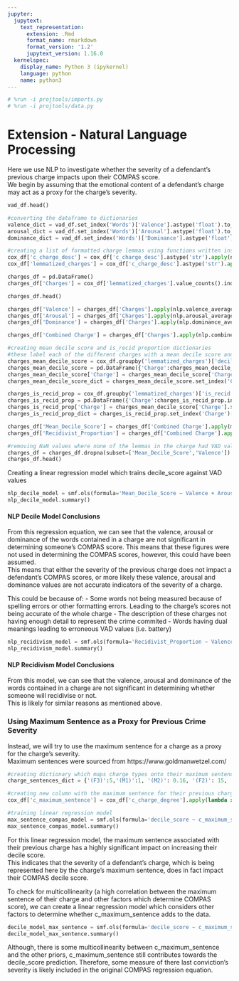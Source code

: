 ```yaml
---
jupyter:
  jupytext:
    text_representation:
      extension: .Rmd
      format_name: rmarkdown
      format_version: '1.2'
      jupytext_version: 1.16.0
  kernelspec:
    display_name: Python 3 (ipykernel)
    language: python
    name: python3
---
```


```python
# %run -i projtools/imports.py
# %run -i projtools/data.py
```

# Extension - Natural Language Processing
Here we use NLP to investigate whether the severity of a defendant's previous charge impacts upon their COMPAS score.  
We begin by assuming that the emotional content of a defendant's charge may act as a proxy for the charge's severity.

```python
vad_df.head()
```

```python
#converting the dataframe to dictionaries
valence_dict = vad_df.set_index('Words')['Valence'].astype('float').to_dict()
arousal_dict = vad_df.set_index('Words')['Arousal'].astype('float').to_dict()
dominance_dict = vad_df.set_index('Words')['Dominance'].astype('float').to_dict()
```

```python
#creating a list of formatted charge lemmas using functions written inside of nlp.py
cox_df['c_charge_desc'] = cox_df['c_charge_desc'].astype('str').apply(nlp.remove_punctuation)
cox_df['lemmatized_charges'] = cox_df['c_charge_desc'].astype('str').apply(nlp.lemmatizer)
```

```python
charges_df = pd.DataFrame()
charges_df['Charges'] = cox_df['lemmatized_charges'].value_counts().index.str.split()
```

```python
charges_df.head()
```

```python
charges_df['Valence'] = charges_df['Charges'].apply(nlp.valence_average)
charges_df['Arousal'] = charges_df['Charges'].apply(nlp.arousal_average)
charges_df['Dominance'] = charges_df['Charges'].apply(nlp.dominance_average)
```

```python
charges_df['Combined Charge'] = charges_df['Charges'].apply(nlp.combine_and_lower)
```

```python
#creating mean decile score and is_recid proportion dictionaries
#these label each of the different charges with a mean decile score and recidivist proportion for that charge
charges_mean_decile_score = cox_df.groupby('lemmatized_charges')['decile_score'].mean()
charges_mean_decile_score = pd.DataFrame({'Charge':charges_mean_decile_score.index,'Mean Decile Score':charges_mean_decile_score.values})
charges_mean_decile_score['Charge'] = charges_mean_decile_score['Charge'].str.lower()
charges_mean_decile_score_dict = charges_mean_decile_score.set_index('Charge')['Mean Decile Score'].to_dict()

charges_is_recid_prop = cox_df.groupby('lemmatized_charges')['is_recid'].mean()
charges_is_recid_prop = pd.DataFrame({'Charge':charges_is_recid_prop.index,'Recidivist Proportion':charges_is_recid_prop.values})
charges_is_recid_prop['Charge'] = charges_mean_decile_score['Charge'].str.lower()
charges_is_recid_prop_dict = charges_is_recid_prop.set_index('Charge')['Recidivist Proportion'].to_dict()
```

```python
charges_df['Mean_Decile_Score'] = charges_df['Combined Charge'].apply(mean_decile_score_finder)
charges_df['Recidivist_Proportion'] = charges_df['Combined Charge'].apply(recid_proportion_finder)
```

```python
#removing NaN values where none of the lemmas in the charge had VAD values
charges_df = charges_df.dropna(subset=['Mean_Decile_Score','Valence'])
charges_df.head()
```

Creating a linear regression model which trains decile_score against VAD values

```python
nlp_decile_model = smf.ols(formula='Mean_Decile_Score ~ Valence + Arousal + Dominance', data=charges_df).fit()
nlp_decile_model.summary()
```

#### NLP Decile Model Conclusions
From this regression equation, we can see that the valence, arousal or dominance of the words contained in a charge are not significant in determining someone's COMPAS score. This means that these figures were not used in determining the COMPAS scores, however, this could have been assumed.  
This means that either the severity of the previous charge does not impact a defendant's COMPAS scores, or more likely these valence, arousal and dominance values are not accurate indicators of the severity of a charge.  
  
This could be because of:
- Some words not being measured because of spelling errors or other formatting errors. Leading to the charge's scores not being accurate of the whole charge
- The description of these charges not having enough detail to represent the crime commited
- Words having dual meanings leading to erroneous VAD values (i.e. battery)


```python
nlp_recidivism_model = smf.ols(formula='Recidivist_Proportion ~ Valence + Arousal + Dominance', data=charges_df).fit()
nlp_recidivism_model.summary()
```

#### NLP Recidivism Model Conclusions
From this model, we can see that the valence, arousal and dominance of the words contained in a charge are not significant in determining whether someone will recidivise or not.  
This is likely for similar reasons as mentioned above.


### Using Maximum Sentence as a Proxy for Previous Crime Severity
Instead, we will try to use the maximum sentence for a charge as a proxy for the charge's severity.  
Maximum sentences were sourced from https://www.goldmanwetzel.com/

```python
#creating dictionary which maps charge types onto their maximum sentences
charge_sentences_dict = {'(F3)':5,'(M1)':1, '(M2)': 0.16, '(F2)': 15, '(F1)': 30}
```

```python
#creating new column with the maximum sentence for their previous charge
cox_df['c_maximum_sentence'] = cox_df['c_charge_degree'].apply(lambda x: charge_sentences_dict.get(x,np.nan))

#training linear regression model
max_sentence_compas_model = smf.ols(formula='decile_score ~ c_maximum_sentence', data=df).fit()
max_sentence_compas_model.summary()
```

For this linear regression model, the maximum sentence associated with their previous charge has a highly significant impact on increasing their decile score.  
This indicates that the severity of a defendant's charge, which is being represented here by the charge's maximum sentence, does in fact impact their COMPAS decile score.  
 
To check for multicollinearity (a high correlation between the maximum sentence of their charge and other factors which determine COMPAS score), we can create a linear regression model which considers other factors to determine whether c_maximum_sentence adds to the data.

```python
decile_model_max_sentence = smf.ols(formula='decile_score ~ c_maximum_sentence + priors_count + juv_fel_count  + juv_misd_count + juv_other_count', data=cox_df).fit()
decile_model_max_sentence.summary()
```

Although, there is some multicollinearity between c_maximum_sentence and the other priors, c_maximum_sentence still contributes towards the decile_score prediction. Therefore, some measure of there last conviction's severity is likely included in the original COMPAS regression equation.

```python

```
